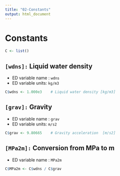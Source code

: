 ```yaml
---
title: "02-Constants"
output: html_document
---
```


# Constants {-}

```r
C <- list()
```


## `[wdns]:` Liquid water density {-}
- ED variable name : `wdns`
- ED variable units: `kg/m3`
```r
C$wdns <- 1.000e3    # Liquid water density [kg/m3]
```

## `[grav]:` Gravity {-}
- ED variable name : `grav`
- ED variable units: `m/s2`
```r
C$grav <- 9.80665    # Gravity acceleration  [m/s2]
```

## `[MPa2m]:` Conversion from MPa to m {-}
- ED variable name : `MPa2m`
```r
C$MPa2m <- C$wdns / C$grav
```







